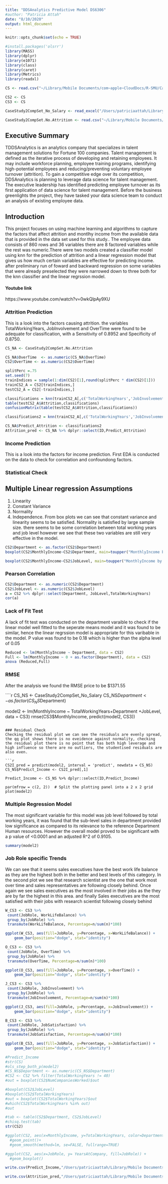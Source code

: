 ```yaml
---
title: "DDSAnalytics Predictive Model DS6306"
#author: "Patricia Attah"
date: "8/10/2020"
output: html_document
---
```


```r
knitr::opts_chunk$set(echo = TRUE)
```

```r
#install.packages('olsrr')
library(MASS)
library(dplyr)
library(e1071)
library(class)
library(caret)
library(Metrics)
library(readxl)

CS <- read.csv("~/Library/Mobile Documents/com~apple~CloudDocs/R-SMU/CaseStudy2_2_2_2_2_2_2/CaseStudy2-data.csv")

CS2 <- CS
CS3 <- CS

CaseStudy2CompSet_No_Salary <- read_excel("/Users/patriciaattah/Library/Mobile Documents/com~apple~CloudDocs/R-SMU/CaseStudy2_2_2_2_2_2_2/CaseStudy2CompSet No Salary.xlsx")

CaseStudy2CompSet.No.Attrition <- read.csv("~/Library/Mobile Documents/com~apple~CloudDocs/R-SMU/CaseStudy2_2_2_2_2_2_2/CaseStudy2CompSet No Attrition.csv")
```
## Executive Summary

TDDSAnalytics is an analytics company that specializes in talent management solutions for Fortune 100 companies. Talent management is defined as the iterative process of developing and retaining employees. It may include workforce planning, employee training programs, identifying high-potential employees and reducing/preventing voluntary employee turnover (attrition). To gain a competitive edge over its competition, DDSAnalytics is planning to leverage data science for talent management. The executive leadership has identified predicting employee turnover as its first application of data science for talent management. Before the business greenlights the project, they have tasked your data science team to conduct an analysis of existing employee data.

## Introduction

This project focuses on using machine learning and algorithms to capture the factors that affect attrition and montlhy income from the available data that is provided in the data set used for this study.. The employee data consists of 860 rows and 36 variables there are 8 factored variables while the rest was numeric.There were two models created a classifier model using knn for the prediction of attrition and a linear regression model that gives us how much certain variables are effective for predicting income. after preliminary run of foward and backward regression on some variables that were already preselected they were narrowed down to three both for the knn classifier and the linear regrssion model.

#### Youtube link
https://www.youtube.com/watch?v=0wkQlpAy9XU
 

### Attrition Prediction
This is a look into the factors causing attrition. the variables TotalWorkingYears, JobInvolvement and OverTime were found to be adequate for classification, with a Sensitivity of 0.8952 and Specificity of 0.8750.    
```r
CS_NA <- CaseStudy2CompSet.No.Attrition

CS_NA$OverTime  <- as.numeric(CS_NA$OverTime) 
CS2$OverTime <- as.numeric(CS2$OverTime)
```


```r

splitPerc =.75
set.seed(7)
trainIndices = sample(1:dim(CS2)[1],round(splitPerc * dim(CS2)[1]))
trainCS2_A = CS2[trainIndices,]
testCS2_A = CS2[-trainIndices,]

classifications = knn(trainCS2_A[,c('TotalWorkingYears','JobInvolvement','OverTime')] ,testCS2_A[,c('TotalWorkingYears','JobInvolvement' ,'OverTime')],trainCS2_A$Attrition, prob = TRUE, k = 5)
table(testCS2_A$Attrition,classifications)
confusionMatrix(table(testCS2_A$Attrition,classifications))

classifications2 = knn(trainCS2_A[,c('TotalWorkingYears','JobInvolvement','OverTime')] ,CS_NA[,c('TotalWorkingYears','JobInvolvement' ,'OverTime')],trainCS2_A$Attrition, prob = TRUE, k = 5)

CS_NA$Predict_Attrition <- classifications2
Attrition_pred <- CS_NA %>% dplyr::select(ID,Predict_Attrition)
```
### Income Prediction
This is a look into the factors for income prediction. First EDA is conducted on the data to check for correlation and confoundong factors. 

### Statistical Check
## Multiple Linear regression Assumptions
1. Linearity 
2. Constant Variance
3. Normality 
4. Independence.
From box plots we can see that constant variance and linearity seems to be satisfied. Normality is satisfied by large sample size. there seems to be some correlation between total working years and job level however we see that these two variables are still very effective in the model.

```r
CS2$Department <- as.factor(CS2$Department)
boxplot(CS2$MonthlyIncome~CS2$Department, main=toupper("MonthlyIncome by Department"), font.main=3, cex.main=1.2, xlab="Department", ylab="MonthlyIncome", font.lab=3, col="darkgreen")

boxplot(CS2$MonthlyIncome~CS2$JobLevel, main=toupper("MonthlyIncome by JobLevel"), font.main=3, cex.main=1.2, xlab="JobLevel", ylab="MonthlyIncome", font.lab=3, col="darkgreen")

```
### Pearson Correlation

```r
CS2$Department <- as.numeric(CS2$Department)
CS2$JobLevel <- as.numeric(CS2$JobLevel)
a = CS2 %>% dplyr::select(Department, JobLevel,TotalWorkingYears)
cor(a)

```


### Lack of Fit Test
A lack of fit test was conducted on the department varaible to check if the linear model well fitted to the seperate means model and it was found to be similar, hence the linear regrssion model is appropriate for this varibable in the model. P value was found to be 0.18 which is higher than the alpha level of 0.05

```r
Reduced <- lm(MonthlyIncome ~ Department, data = CS2)
Full <- lm(MonthlyIncome ~ 0 + as.factor(Department), data = CS2)
anova (Reduced,Full)

```

### RMSE
After the analysis we found the RMSE price to be $1371.55

````r

CS_NS <- CaseStudy2CompSet_No_Salary
CS_NS$Department <- as.factor(CS_NS$Department)


model2 <- lm(MonthlyIncome ~ TotalWorkingYears+Department +JobLevel, data = CS3)
rmse(CS3$MonthlyIncome, predict(model2, CS3))
```

### Residual Check
Checking the residual plot we can see the residuals are evenly spread, the qq plot shows there is no eveidence against normality, checking the residual plot there is no point that has both high leverage and high influence so there are no outliers, the studentised residuals are also even.

```r
CS2I_pred = predict(model2, interval = 'predict', newdata = CS_NS) 
CS_NS$Predict_Income <- CS2I_pred[,1]

Predict_Income <- CS_NS %>% dplyr::select(ID,Predict_Income)

par(mfrow = c(2, 2))  # Split the plotting panel into a 2 x 2 grid
plot(model2)

```

### Multiple Regression Model
The most significant variable for this model was job level followed by total working years, it was found that the sub-level sales in department provided low significance as compared to its relevance to the reference Department Human resources.
However the overall model proved to be significant with a p value of <0.0001 and an adjusted R^2 of 0.9105.
```r
summary(model2)

```


### Job Role specific Trends
We can see that it seems sales executives have the best work life balance as they are the highest both in the better and best levels of this category.
In the second plot we see that research scientist are the one that work most over time and sales representatives are following closely behind. 
Once again we see sales executives as the most involved in their jobs as the they are by far the highest in this area.
and finally Sales executives are the most satisfied with their jobs with research scientist following closely behind

```r

W_CS3 <- CS3 %>% 
 count(JobRole, WorkLifeBalance) %>% 
 group_by(JobRole) %>% 
 transmute(WorkLifeBalance, Percentage=n/sum(n)*100)

ggplot(W_CS3, aes(fill=JobRole, y=Percentage, x=WorkLifeBalance)) + 
    geom_bar(position="dodge", stat="identity")

O_CS3 <- CS3 %>% 
 count(JobRole, OverTime) %>% 
 group_by(JobRole) %>% 
 transmute(OverTime, Percentage=n/sum(n)*100)

ggplot(O_CS3, aes(fill=JobRole, y=Percentage, x=OverTime)) + 
    geom_bar(position="dodge", stat="identity")

J_CS3 <- CS3 %>% 
 count(JobRole, JobInvolvement) %>% 
 group_by(JobRole) %>% 
 transmute(JobInvolvement, Percentage=n/sum(n)*100)

ggplot(J_CS3, aes(fill=JobRole, y=Percentage, x=JobInvolvement)) + 
    geom_bar(position="dodge", stat="identity")

B_CS3 <- CS3 %>% 
 count(JobRole, JobSatisfaction) %>% 
 group_by(JobRole) %>% 
 transmute(JobSatisfaction, Percentage=n/sum(n)*100)

ggplot(B_CS3, aes(fill=JobRole, y=Percentage, x=JobSatisfaction)) + 
    geom_bar(position="dodge", stat="identity")

```



```r
#Predict_Income
#str(CS)
#ols_step_both_p(model2)
#CS_NS$Department <- as.numeric(CS_NS$Department)
#CS2 <- CS2 %>% filter(TotalWorkingYears != 40)
#out = boxplot(CS2$NumCompaniesWorked)$out

#boxplot(CS2$JobLevel)
#boxplot(CS2$TotalWorkingYears)
#out = boxplot(CS2$TotalWorkingYears)$out
#which(CS2$TotalWorkingYears %in% out)
#out

#tab <- table(CS2$Department, CS2$JobLevel)
#chisq.test(tab)
str(CS2)

#ggplot(CS2, aes(x=MonthlyIncome, y=TotalWorkingYears, color=Department)) +
  #geom_point()+
  #geom_smooth(method=lm, se=FALSE, fullrange=TRUE)

#ggplot(CS2, aes(x=JobRole, y= YearsAtCompany, fill=JobRole)) +
  #geom_boxplot()

write.csv(Predict_Income,"/Users/patriciaattah/Library/Mobile Documents/com~apple~CloudDocs/R-SMU/Predict_Income.csv", row.names = FALSE)

write.csv(Attrition_pred,"/Users/patriciaattah/Library/Mobile Documents/com~apple~CloudDocs/R-SMU/Attrition_pred.csv", row.names = FALSE)
```

